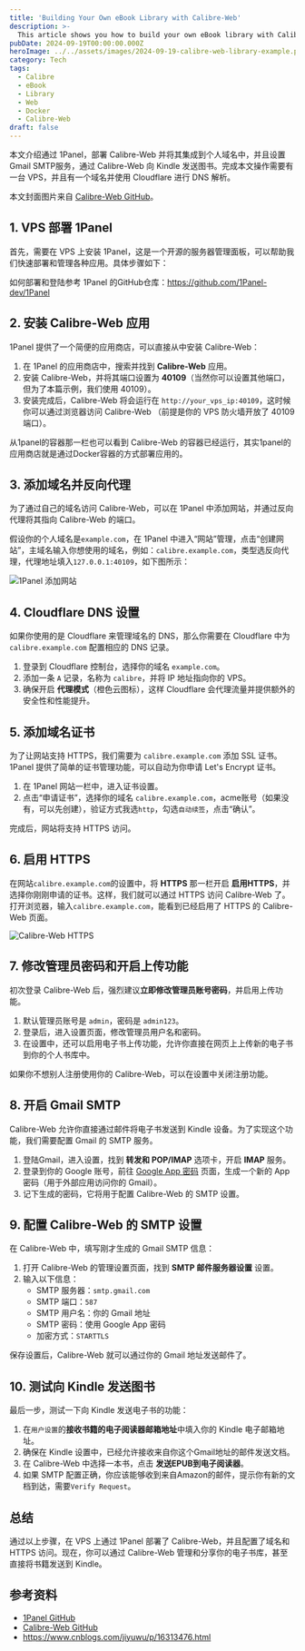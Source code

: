 ```yaml
---
title: 'Building Your Own eBook Library with Calibre-Web'
description: >-
  This article shows you how to build your own eBook library with Calibre-Web.
pubDate: 2024-09-19T00:00:00.000Z
heroImage: ../../assets/images/2024-09-19-calibre-web-library-example.png
category: Tech
tags:
  - Calibre
  - eBook
  - Library
  - Web
  - Docker
  - Calibre-Web
draft: false
---
```


本文介绍通过 1Panel，部署 Calibre-Web 并将其集成到个人域名中，并且设置Gmail SMTP服务，通过 Calibre-Web 向 Kindle 发送图书。完成本文操作需要有一台 VPS，并且有一个域名并使用 Cloudflare 进行 DNS 解析。

本文封面图片来自 [Calibre-Web GitHub](https://github.com/janeczku/calibre-web)。

## 1. VPS 部署 1Panel

首先，需要在 VPS 上安装 1Panel，这是一个开源的服务器管理面板，可以帮助我们快速部署和管理各种应用。具体步骤如下：

如何部署和登陆参考 1Panel 的GitHub仓库：https://github.com/1Panel-dev/1Panel

## 2. 安装 Calibre-Web 应用

1Panel 提供了一个简便的应用商店，可以直接从中安装 Calibre-Web：

1. 在 1Panel 的应用商店中，搜索并找到 **Calibre-Web** 应用。
2. 安装 Calibre-Web，并将其端口设置为 **40109**（当然你可以设置其他端口，但为了本篇示例，我们使用 40109）。
3. 安装完成后，Calibre-Web 将会运行在 `http://your_vps_ip:40109`，这时候你可以通过浏览器访问 Calibre-Web （前提是你的 VPS 防火墙开放了 40109 端口）。

从1panel的容器那一栏也可以看到 Calibre-Web 的容器已经运行，其实1panel的应用商店就是通过Docker容器的方式部署应用的。

## 3. 添加域名并反向代理

为了通过自己的域名访问 Calibre-Web，可以在 1Panel 中添加网站，并通过反向代理将其指向 Calibre-Web 的端口。

假设你的个人域名是`example.com`，在 1Panel 中进入“网站”管理，点击“创建网站”，主域名输入你想使用的域名，例如：`calibre.example.com`，类型选反向代理，代理地址填入`127.0.0.1:40109`，如下图所示：

![1Panel 添加网站](../../assets/images/2024-09-19-calibre-web-library-1.png)

## 4. Cloudflare DNS 设置

如果你使用的是 Cloudflare 来管理域名的 DNS，那么你需要在 Cloudflare 中为 `calibre.example.com` 配置相应的 DNS 记录。

1. 登录到 Cloudflare 控制台，选择你的域名 `example.com`。
2. 添加一条 `A` 记录，名称为 `calibre`，并将 IP 地址指向你的 VPS。
3. 确保开启 **代理模式**（橙色云图标），这样 Cloudflare 会代理流量并提供额外的安全性和性能提升。

## 5. 添加域名证书

为了让网站支持 HTTPS，我们需要为 `calibre.example.com` 添加 SSL 证书。1Panel 提供了简单的证书管理功能，可以自动为你申请 Let's Encrypt 证书。

1. 在 1Panel 网站一栏中，进入证书设置。
2. 点击“申请证书”，选择你的域名 `calibre.example.com`，acme账号（如果没有，可以先创建），验证方式我选`http`，勾选`自动续签`，点击“确认”。

完成后，网站将支持 HTTPS 访问。

## 6. 启用 HTTPS

在网站`calibre.example.com`的设置中，将 **HTTPS** 那一栏开启 **启用HTTPS**，并选择你刚刚申请的证书。这样，我们就可以通过 HTTPS 访问 Calibre-Web 了。打开浏览器，输入`calibre.example.com`，能看到已经启用了 HTTPS 的 Calibre-Web 页面。

![Calibre-Web HTTPS](../../assets/images/2024-09-19-calibre-web-library-2.png)

## 7. 修改管理员密码和开启上传功能

初次登录 Calibre-Web 后，强烈建议**立即修改管理员账号密码**，并启用上传功能。

1. 默认管理员账号是 `admin`，密码是 `admin123`。
2. 登录后，进入设置页面，修改管理员用户名和密码。
3. 在设置中，还可以启用电子书上传功能，允许你直接在网页上上传新的电子书到你的个人书库中。

如果你不想别人注册使用你的 Calibre-Web，可以在设置中关闭注册功能。

## 8. 开启 Gmail SMTP

Calibre-Web 允许你直接通过邮件将电子书发送到 Kindle 设备。为了实现这个功能，我们需要配置 Gmail 的 SMTP 服务。

1. 登陆Gmail，进入设置，找到 **转发和 POP/IMAP** 选项卡，开启 **IMAP** 服务。
2. 登录到你的 Google 账号，前往 [Google App 密码](https://myaccount.google.com/apppasswords) 页面，生成一个新的 App 密码（用于外部应用访问你的 Gmail）。
3. 记下生成的密码，它将用于配置 Calibre-Web 的 SMTP 设置。

## 9. 配置 Calibre-Web 的 SMTP 设置

在 Calibre-Web 中，填写刚才生成的 Gmail SMTP 信息：

1. 打开 Calibre-Web 的管理设置页面，找到 **SMTP 邮件服务器设置** 设置。
2. 输入以下信息：
   - SMTP 服务器：`smtp.gmail.com`
   - SMTP 端口：`587`
   - SMTP 用户名：你的 Gmail 地址
   - SMTP 密码：使用 Google App 密码
   - 加密方式：`STARTTLS`

保存设置后，Calibre-Web 就可以通过你的 Gmail 地址发送邮件了。

## 10. 测试向 Kindle 发送图书

最后一步，测试一下向 Kindle 发送电子书的功能：

1. 在`用户设置`的**接收书籍的电子阅读器邮箱地址**中填入你的 Kindle 电子邮箱地址。
2. 确保在 Kindle 设置中，已经允许接收来自你这个Gmail地址的邮件发送文档。
3. 在 Calibre-Web 中选择一本书，点击 **发送EPUB到电子阅读器**。
4. 如果 SMTP 配置正确，你应该能够收到来自Amazon的邮件，提示你有新的文档到达，需要`Verify Request`。

## 总结

通过以上步骤，在 VPS 上通过 1Panel 部署了 Calibre-Web，并且配置了域名和 HTTPS 访问。现在，你可以通过 Calibre-Web 管理和分享你的电子书库，甚至直接将书籍发送到 Kindle。

## 参考资料

- [1Panel GitHub](https://github.com/1Panel-dev/1Panel)
- [Calibre-Web GitHub](https://github.com/janeczku/calibre-web)
- https://www.cnblogs.com/jiyuwu/p/16313476.html
